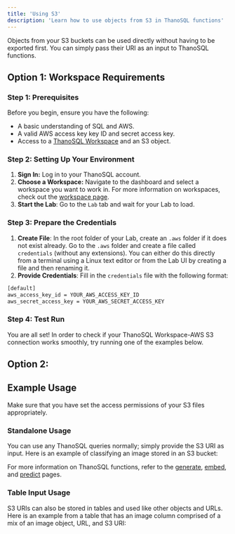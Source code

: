 ```yaml
---
title: 'Using S3'
description: 'Learn how to use objects from S3 in ThanoSQL functions'
---
```


Objects from your S3 buckets can be used directly without having to be exported first. You can simply pass their URI as an input to ThanoSQL functions.

## Option 1: Workspace Requirements

### Step 1: Prerequisites

Before you begin, ensure you have the following:
- A basic understanding of SQL and AWS.
- A valid AWS access key key ID and secret access key.
- Access to a [ThanoSQL Workspace](/workspace/overview) and an S3 object.

### Step 2: Setting Up Your Environment

1. **Sign In:** Log in to your ThanoSQL account.
2. **Choose a Workspace:** Navigate to the dashboard and select a workspace you want to work in. For more information on workspaces, check out the [workspace page](/workspace/overview).
3. **Start the Lab**: Go to the `Lab` tab and wait for your Lab to load.

### Step 3: Prepare the Credentials

1. **Create File**: In the root folder of your Lab, create an `.aws` folder if it does not exist already. Go to the `.aws` folder and create a file called `credentials` (without any extensions).
You can either do this directly from a terminal using a Linux text editor or from the Lab UI by creating a file and then renaming it.
2. **Provide Credentials**: Fill in the `credentials` file with the following format:

```bash
[default]
aws_access_key_id = YOUR_AWS_ACCESS_KEY_ID
aws_secret_access_key = YOUR_AWS_SECRET_ACCESS_KEY
```

### Step 4: Test Run

You are all set! In order to check if your ThanoSQL Workspace-AWS S3 connection works smoothly, try running one of the examples below.

## Option 2: 

## Example Usage

<Note>Make sure that you have set the access permissions of your S3 files appropriately.</Note>

### Standalone Usage

You can use any ThanoSQL queries normally; simply provide the S3 URI as input. Here is an example of classifying an image stored in an S3 bucket:

<Note>For more information on ThanoSQL functions, refer to the [generate](), [embed](), and [predict]() pages.</Note>

### Table Input Usage

S3 URIs can also be stored in tables and used like other objects and URLs. Here is an example from a table that has an image column comprised of a mix of an image object, URL, and S3 URI:

